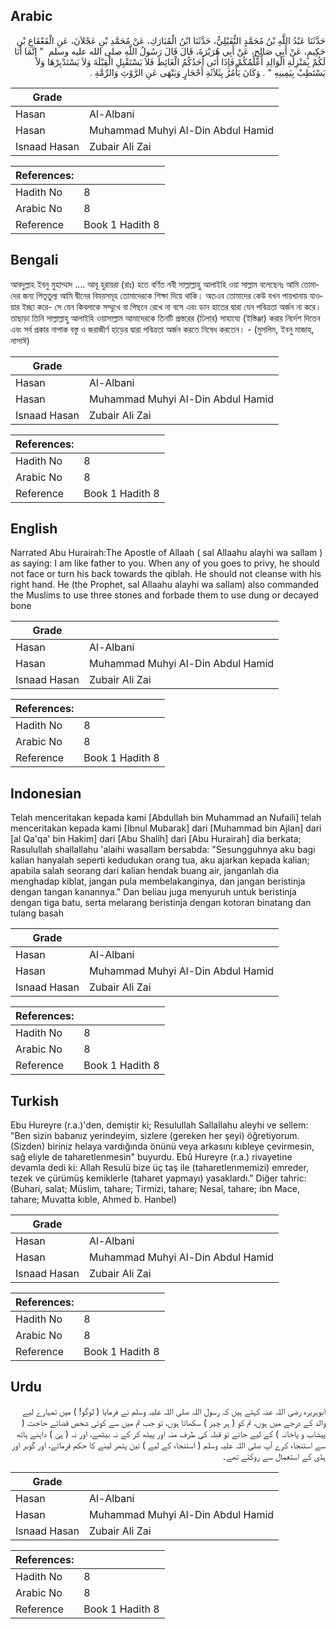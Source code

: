 ## Arabic


<div dir="rtl" lang="ar" style={{fontSize:'larger',backgroundColor:'#f8f9fa',padding:20}}>
حَدَّثَنَا عَبْدُ اللَّهِ بْنُ مُحَمَّدٍ النُّفَيْلِيُّ، حَدَّثَنَا ابْنُ الْمُبَارَكِ، عَنْ مُحَمَّدِ بْنِ عَجْلاَنَ، عَنِ الْقَعْقَاعِ بْنِ حَكِيمٍ، عَنْ أَبِي صَالِحٍ، عَنْ أَبِي هُرَيْرَةَ، قَالَ قَالَ رَسُولُ اللَّهِ صلى الله عليه وسلم ‏ "‏ إِنَّمَا أَنَا لَكُمْ بِمَنْزِلَةِ الْوَالِدِ أُعَلِّمُكُمْ فَإِذَا أَتَى أَحَدُكُمُ الْغَائِطَ فَلاَ يَسْتَقْبِلِ الْقِبْلَةَ وَلاَ يَسْتَدْبِرْهَا وَلاَ يَسْتَطِبْ بِيَمِينِهِ ‏"‏ ‏.‏ وَكَانَ يَأْمُرُ بِثَلاَثَةِ أَحْجَارٍ وَيَنْهَى عَنِ الرَّوْثِ وَالرِّمَّةِ ‏.‏
</div>
<div style={{backgroundColor:'#f8f9fa',padding:20, marginBottom: 10}}><table> <thead> <tr> <th>Grade</th> <th></th> </tr> </thead> <tbody> <tr><td>Hasan</td><td>Al-Albani</td></tr><tr><td>Hasan</td><td>Muhammad Muhyi Al-Din Abdul Hamid</td></tr><tr><td>Isnaad Hasan</td><td>Zubair Ali Zai</td></tr></tbody></table><table> <thead> <tr> <th>References:</th> <th></th> </tr> </thead> <tbody><tr><td>Hadith No</td><td>8</td></tr><tr><td>Arabic No</td><td>8</td></tr><tr><td>Reference</td><td>Book 1 Hadith 8</td></tr></tbody></table></div>

## Bengali


<div dir="ltr" lang="bn" style={{fontSize:'larger',backgroundColor:'#f8f9fa',padding:20}}>
আবদুল্লাহ ইবনু মুহাম্মাদ .... আবূ হুরায়রা (রাঃ) হতে বর্ণিত নবী সাল্লাল্লাহু আলাইহি ওয়া সাল্লাম বলেছেনঃ আমি তোমাদের জন্য পিতৃতুল্য আমি দ্বীনের বিযয়সমূহ তোমাদেরকে শিক্ষা দিয়ে থাকি। অতএব তোমাদের কেউ যখন পায়খানায় যাওয়ার ইচ্ছা করে- সে যেন কিবলাকে সম্মুখে বা পিছনে রেখে না বসে এবং ডান হাতের দ্বারা যেন পবিত্রতা অর্জন না করে। তাছাড়া তিনি সাল্লাল্লাহু আলাইহি ওয়াসাল্লাম আমাদেরকে তিনটি প্রস্তরের (ঢিলার) সাহায্যে (ইস্তিঞ্জা) করার নির্দেশ দিতেন এবং সর্ব প্রকার নাপাক বস্তু ও জরাজীর্ণ হাড়ের দ্বারা পবিত্রতা অর্জন করতে নিষেধ করতেন। - (মুসলিম, ইবনু মাজাহ, নাসাঈ)
</div>
<div style={{backgroundColor:'#f8f9fa',padding:20, marginBottom: 10}}><table> <thead> <tr> <th>Grade</th> <th></th> </tr> </thead> <tbody> <tr><td>Hasan</td><td>Al-Albani</td></tr><tr><td>Hasan</td><td>Muhammad Muhyi Al-Din Abdul Hamid</td></tr><tr><td>Isnaad Hasan</td><td>Zubair Ali Zai</td></tr></tbody></table><table> <thead> <tr> <th>References:</th> <th></th> </tr> </thead> <tbody><tr><td>Hadith No</td><td>8</td></tr><tr><td>Arabic No</td><td>8</td></tr><tr><td>Reference</td><td>Book 1 Hadith 8</td></tr></tbody></table></div>

## English


<div dir="ltr" lang="en" style={{fontSize:'larger',backgroundColor:'#f8f9fa',padding:20}}>
Narrated Abu Hurairah:The Apostle of Allaah ( sal Allaahu alayhi wa sallam ) as saying: I am like father to you. When any of you goes to privy, he should not face or turn his back towards the qiblah. He should not cleanse with his right hand. He (the Prophet, sal Allaahu alayhi wa sallam) also commanded the Muslims to use three stones and forbade them to use dung or decayed bone
</div>
<div style={{backgroundColor:'#f8f9fa',padding:20, marginBottom: 10}}><table> <thead> <tr> <th>Grade</th> <th></th> </tr> </thead> <tbody> <tr><td>Hasan</td><td>Al-Albani</td></tr><tr><td>Hasan</td><td>Muhammad Muhyi Al-Din Abdul Hamid</td></tr><tr><td>Isnaad Hasan</td><td>Zubair Ali Zai</td></tr></tbody></table><table> <thead> <tr> <th>References:</th> <th></th> </tr> </thead> <tbody><tr><td>Hadith No</td><td>8</td></tr><tr><td>Arabic No</td><td>8</td></tr><tr><td>Reference</td><td>Book 1 Hadith 8</td></tr></tbody></table></div>

## Indonesian


<div dir="ltr" lang="id" style={{fontSize:'larger',backgroundColor:'#f8f9fa',padding:20}}>
Telah menceritakan kepada kami [Abdullah bin Muhammad an Nufaili] telah menceritakan kepada kami [Ibnul Mubarak] dari [Muhammad bin Ajlan] dari [al Qa'qa' bin Hakim] dari [Abu Shalih] dari [Abu Hurairah] dia berkata; Rasulullah shallallahu 'alaihi wasallam bersabda: "Sesungguhnya aku bagi kalian hanyalah seperti kedudukan orang tua, aku ajarkan kepada kalian; apabila salah seorang dari kalian hendak buang air, janganlah dia menghadap kiblat, jangan pula membelakanginya, dan jangan beristinja dengan tangan kanannya." Dan beliau juga menyuruh untuk beristinja dengan tiga batu, serta melarang beristinja dengan kotoran binatang dan tulang basah
</div>
<div style={{backgroundColor:'#f8f9fa',padding:20, marginBottom: 10}}><table> <thead> <tr> <th>Grade</th> <th></th> </tr> </thead> <tbody> <tr><td>Hasan</td><td>Al-Albani</td></tr><tr><td>Hasan</td><td>Muhammad Muhyi Al-Din Abdul Hamid</td></tr><tr><td>Isnaad Hasan</td><td>Zubair Ali Zai</td></tr></tbody></table><table> <thead> <tr> <th>References:</th> <th></th> </tr> </thead> <tbody><tr><td>Hadith No</td><td>8</td></tr><tr><td>Arabic No</td><td>8</td></tr><tr><td>Reference</td><td>Book 1 Hadith 8</td></tr></tbody></table></div>

## Turkish


<div dir="ltr" lang="tr" style={{fontSize:'larger',backgroundColor:'#f8f9fa',padding:20}}>
Ebu Hureyre (r.a.)'den, demiştir ki; Resulullah Sallallahu aleyhi ve sellem: "Ben sizin babanız yerindeyim, sizlere (gereken her şeyi) öğretiyorum. (Sizden) biriniz helaya vardığında önünü veya arkasını kıbleye çevirmesin, sağ eliyle de taharetlenmesin" buyurdu. Ebû Hureyre (r.a.) rivayetine devamla dedi ki: Allah Resulü bize üç taş ile (taharetlenmemizi) emreder, tezek ve çürümüş kemiklerle (taharet yapmayı) yasaklardı." Diğer tahric: (Buhari, salat; Müslim, tahare; Tirmizi, tahare; Nesaî, tahare; ibn Mace, tahare; Muvatta kıble, Ahmed b. Hanbel)
</div>
<div style={{backgroundColor:'#f8f9fa',padding:20, marginBottom: 10}}><table> <thead> <tr> <th>Grade</th> <th></th> </tr> </thead> <tbody> <tr><td>Hasan</td><td>Al-Albani</td></tr><tr><td>Hasan</td><td>Muhammad Muhyi Al-Din Abdul Hamid</td></tr><tr><td>Isnaad Hasan</td><td>Zubair Ali Zai</td></tr></tbody></table><table> <thead> <tr> <th>References:</th> <th></th> </tr> </thead> <tbody><tr><td>Hadith No</td><td>8</td></tr><tr><td>Arabic No</td><td>8</td></tr><tr><td>Reference</td><td>Book 1 Hadith 8</td></tr></tbody></table></div>

## Urdu


<div dir="rtl" lang="ur" style={{fontSize:'larger',backgroundColor:'#f8f9fa',padding:20}}>
ابوہریرہ رضی اللہ عنہ کہتے ہیں کہ رسول اللہ صلی اللہ علیہ وسلم نے فرمایا ( لوگو! ) میں تمہارے لیے والد کے درجے میں ہوں، تم کو ( ہر چیز ) سکھاتا ہوں، تو جب تم میں سے کوئی شخص قضائے حاجت ( پیشاب و پاخانہ ) کے لیے جائے تو قبلہ کی طرف منہ اور پیٹھ کر کے نہ بیٹھے، اور نہ ( ہی ) داہنے ہاتھ سے استنجاء کرے آپ صلی اللہ علیہ وسلم ( استنجاء کے لیے ) تین پتھر لینے کا حکم فرماتے، اور گوبر اور ہڈی کے استعمال سے روکتے تھے۔
</div>
<div style={{backgroundColor:'#f8f9fa',padding:20, marginBottom: 10}}><table> <thead> <tr> <th>Grade</th> <th></th> </tr> </thead> <tbody> <tr><td>Hasan</td><td>Al-Albani</td></tr><tr><td>Hasan</td><td>Muhammad Muhyi Al-Din Abdul Hamid</td></tr><tr><td>Isnaad Hasan</td><td>Zubair Ali Zai</td></tr></tbody></table><table> <thead> <tr> <th>References:</th> <th></th> </tr> </thead> <tbody><tr><td>Hadith No</td><td>8</td></tr><tr><td>Arabic No</td><td>8</td></tr><tr><td>Reference</td><td>Book 1 Hadith 8</td></tr></tbody></table></div>